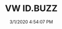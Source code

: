 ---
width: 1333
height: 2000
title: VW ID.BUZZ
description: The concept VW Bus called the ID.BUZZ.
date: 3/1/2020 4:54:07 PM
cameraMake: Sony
cameraModel: ILCE-7M3
lens: ZEISS Batis 2/40 CF
settingsfStop: f/2.5
settingsISO: ISO 400
settingsShutter: 1/40
settingsFocalLength: 40 mm
---
